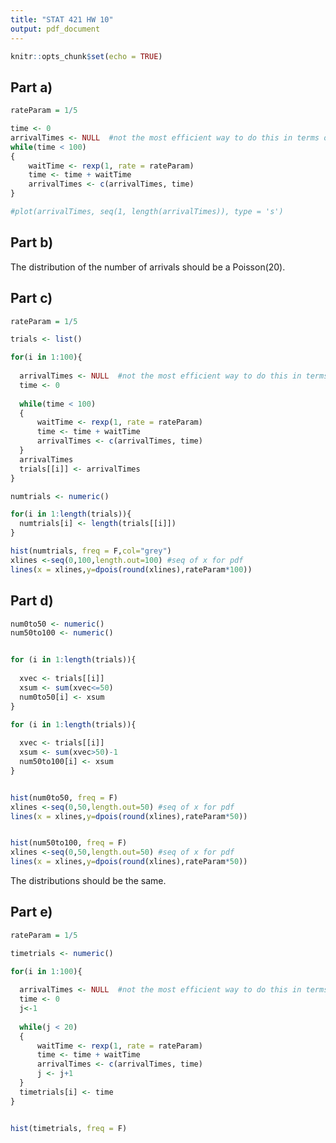 ```yaml
---
title: "STAT 421 HW 10"
output: pdf_document
---
```


```r
knitr::opts_chunk$set(echo = TRUE)
```

## Part a)

```r
rateParam = 1/5

time <- 0
arrivalTimes <- NULL  #not the most efficient way to do this in terms of memory
while(time < 100)
{
	waitTime <- rexp(1, rate = rateParam)
	time <- time + waitTime
	arrivalTimes <- c(arrivalTimes, time)
}

#plot(arrivalTimes, seq(1, length(arrivalTimes)), type = 's')


```

## Part b)

The distribution of the number of arrivals should be a Poisson(20).

## Part c)

```r
rateParam = 1/5

trials <- list()

for(i in 1:100){
  
  arrivalTimes <- NULL  #not the most efficient way to do this in terms of memory
  time <- 0
  
  while(time < 100)
  {
	  waitTime <- rexp(1, rate = rateParam)
	  time <- time + waitTime
	  arrivalTimes <- c(arrivalTimes, time)
  }
  arrivalTimes
  trials[[i]] <- arrivalTimes
}


```


```r

numtrials <- numeric()

for(i in 1:length(trials)){
  numtrials[i] <- length(trials[[i]]) 
}

hist(numtrials, freq = F,col="grey")
xlines <-seq(0,100,length.out=100) #seq of x for pdf
lines(x = xlines,y=dpois(round(xlines),rateParam*100))

```


## Part d)

```r

num0to50 <- numeric()
num50to100 <- numeric()


for (i in 1:length(trials)){
  
  xvec <- trials[[i]]
  xsum <- sum(xvec<=50)
  num0to50[i] <- xsum
}

for (i in 1:length(trials)){
  
  xvec <- trials[[i]]
  xsum <- sum(xvec>50)-1
  num50to100[i] <- xsum
}


hist(num0to50, freq = F)
xlines <-seq(0,50,length.out=50) #seq of x for pdf
lines(x = xlines,y=dpois(round(xlines),rateParam*50))


hist(num50to100, freq = F)
xlines <-seq(0,50,length.out=50) #seq of x for pdf
lines(x = xlines,y=dpois(round(xlines),rateParam*50))


```

The distributions should be the same.



## Part e)

```r

rateParam = 1/5

timetrials <- numeric()

for(i in 1:100){
  
  arrivalTimes <- NULL  #not the most efficient way to do this in terms of memory
  time <- 0
  j<-1
  
  while(j < 20)
  {
	  waitTime <- rexp(1, rate = rateParam)
	  time <- time + waitTime
	  arrivalTimes <- c(arrivalTimes, time)
	  j <- j+1
  }
  timetrials[i] <- time
}


hist(timetrials, freq = F)

```







